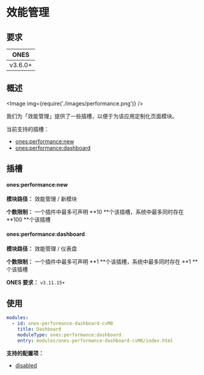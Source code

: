 # 效能管理

## 要求

|  ONES   |
| :-----: |
| v3.6.0+ |

## 概述

<Image img={require('./images/performance.png')} />

我们为「效能管理」提供了一些插槽，以便于为该应用定制化页面模块。

当前支持的插槽：

- [ones:performance:new](#onesperformancenew)
- [ones:performance:dashboard](#onesperformancedashboard)

## 插槽

#### ones:performance:new

**模块路径：** 效能管理 / 新模块

**个数限制：** 一个插件中最多可声明 **10 **个该插槽，系统中最多同时存在 **100 **个该插槽

#### ones:performance:dashboard

**模块路径：** 效能管理 / 仪表盘

**个数限制：** 一个插件中最多可声明 **1 **个该插槽，系统中最多同时存在 **1 **个该插槽

**ONES 要求：** `v3.11.15+`

## 使用

```yaml
modules:
  - id: ones-performance-dashboard-cvM8
    title: Dashboard
    moduleType: ones:performance:dashboard
    entry: modules/ones-performance-dashboard-cvM8/index.html
```

**支持的配置项：**

- [disabled](../../../../reference/config/plugin.yaml#disabled)
